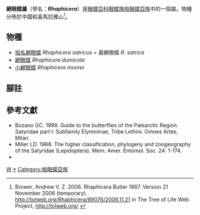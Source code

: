 {{NoteTA|G1=Butterfly}}
{{Automatic Taxobox
| taxon = Rhaphicera
| authority = Butler, 1867
| image = RhaphiceraSatricus95 2a.jpg
| image_caption = [[指名網眼蝶|指名網眼蝶]]<br />''Rhaphicera satricus''
| type_species = [[指名網眼蝶|指名網眼蝶]]<br />''Lasiommata satricus''
| type_species_authority = Doubleday, [1849]
| subdivision_ranks = 物種
| subdivision = 共3種，詳見正文。
| synonyms = 
}}

'''網眼蝶屬'''（學名：'''''Rhaphicera'''''）是[[眼蝶亞科|眼蝶亞科]][[眼蝶族|眼蝶族]][[帕眼蝶亞族|帕眼蝶亞族]]中的一個屬。物種分佈於中國和喜馬拉雅山<ref>Brower, Andrew V. Z. 2006. Rhaphicera Butler 1867. Version 21 November 2006 (temporary). http://tolweb.org/Rhaphicera/89076/2006.11.21 {{Wayback|url=http://tolweb.org/Rhaphicera/89076/2006.11.21 |date=20191201004954 }} in The Tree of Life Web Project, http://tolweb.org/ {{Wayback|url=http://tolweb.org/ |date=20110515100516 }}</ref>。

== 物種 ==
* [[指名網眼蝶|指名網眼蝶]] ''Rhaphicera satricus'' = 黃網眼蝶 ''R. satrica''
* [[網眼蝶|網眼蝶]] ''Rhaphicera dumicola''
* [[小網眼蝶|小網眼蝶]] ''Rhaphicera moorei''
<!--
== 圖集 ==
<gallery>
</gallery>
-->
== 腳註 ==
<references/>

== 參考文獻 ==
{{Commons category| Rhaphicera}}
* Bozano GC. 1999. Guide to the butterflies of the Palearctic Region. Satyridae part I: Subfamily Elymniinae, Tribe Lethini. Omnes Artes, Milan.
* Miller LD. 1968. The higher classification, phylogeny and zoogeography of the Satyridae (Lepidoptera). Mem. Amer. Entomol. Soc. 24: 1-174.
* {{Cite book | author = 寿建新、周尧、李宇飞 | title = 《世界蝴蝶分類名錄》 | location = 中國 | publisher = 陝西科學技術出版社 | date = 2006年4月1日 | ISBN = 9787536936768 | language= zh-hans }}
{{眼蝶亞科}}

{{taxonbar}}
[[Category:_1867年描述的分类群|W]]
[[Category:網眼蝶屬|*]]
[[Category:帕眼蝶亞族|Category:帕眼蝶亞族]]